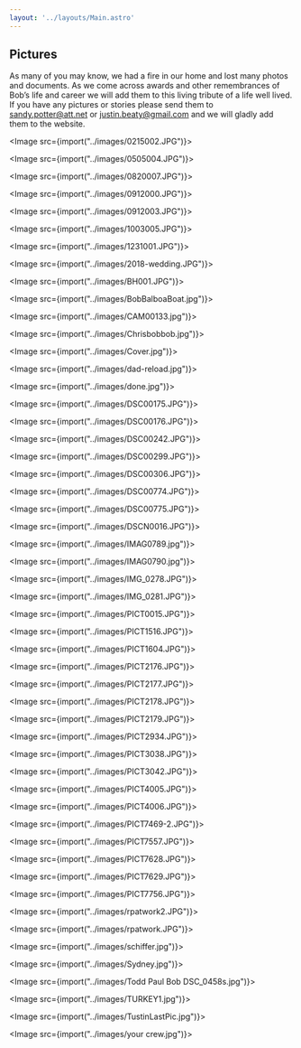 ```yaml
---
layout: '../layouts/Main.astro'
---
```


## Pictures

As many of you may know, we had a fire in our home and lost many photos and documents. As we come across awards and other remembrances of Bob’s life and career we will add them to this living tribute of a life well lived. If you have any pictures or stories please send them to sandy.potter@att.net or justin.beaty@gmail.com and we will gladly add them to the website.

<div id="gallery">

<Image src={import("../images/0215002.JPG")}>
</Image>

<Image src={import("../images/0505004.JPG")}>
</Image>

<Image src={import("../images/0820007.JPG")}>
</Image>

<Image src={import("../images/0912000.JPG")}>
</Image>

<Image src={import("../images/0912003.JPG")}>
</Image>

<Image src={import("../images/1003005.JPG")}>
</Image>

<Image src={import("../images/1231001.JPG")}>
</Image>

<Image src={import("../images/2018-wedding.JPG")}>
</Image>

<Image src={import("../images/BH001.JPG")}>
</Image>

<Image src={import("../images/BobBalboaBoat.jpg")}>
</Image>

<Image src={import("../images/CAM00133.jpg")}>
</Image>

<Image src={import("../images/Chrisbobbob.jpg")}>
</Image>

<Image src={import("../images/Cover.jpg")}>
</Image>

<Image src={import("../images/dad-reload.jpg")}>
</Image>

<Image src={import("../images/done.jpg")}>
</Image>

<Image src={import("../images/DSC00175.JPG")}>
</Image>

<Image src={import("../images/DSC00176.JPG")}>
</Image>

<Image src={import("../images/DSC00242.JPG")}>
</Image>

<Image src={import("../images/DSC00299.JPG")}>
</Image>

<Image src={import("../images/DSC00306.JPG")}>
</Image>

<Image src={import("../images/DSC00774.JPG")}>
</Image>

<Image src={import("../images/DSC00775.JPG")}>
</Image>

<Image src={import("../images/DSCN0016.JPG")}>
</Image>

<Image src={import("../images/IMAG0789.jpg")}>
</Image>

<Image src={import("../images/IMAG0790.jpg")}>
</Image>

<Image src={import("../images/IMG_0278.JPG")}>
</Image>

<Image src={import("../images/IMG_0281.JPG")}>
</Image>

<Image src={import("../images/PICT0015.JPG")}>
</Image>

<Image src={import("../images/PICT1516.JPG")}>
</Image>

<Image src={import("../images/PICT1604.JPG")}>
</Image>

<Image src={import("../images/PICT2176.JPG")}>
</Image>

<Image src={import("../images/PICT2177.JPG")}>
</Image>

<Image src={import("../images/PICT2178.JPG")}>
</Image>

<Image src={import("../images/PICT2179.JPG")}>
</Image>

<Image src={import("../images/PICT2934.JPG")}>
</Image>

<Image src={import("../images/PICT3038.JPG")}>
</Image>

<Image src={import("../images/PICT3042.JPG")}>
</Image>

<Image src={import("../images/PICT4005.JPG")}>
</Image>

<Image src={import("../images/PICT4006.JPG")}>
</Image>

<Image src={import("../images/PICT7469-2.JPG")}>
</Image>

<Image src={import("../images/PICT7557.JPG")}>
</Image>

<Image src={import("../images/PICT7628.JPG")}>
</Image>

<Image src={import("../images/PICT7629.JPG")}>
</Image>

<Image src={import("../images/PICT7756.JPG")}>
</Image>

<Image src={import("../images/rpatwork2.JPG")}>
</Image>

<Image src={import("../images/rpatwork.JPG")}>
</Image>

<Image src={import("../images/schiffer.jpg")}>
</Image>

<Image src={import("../images/Sydney.jpg")}>
</Image>

<Image src={import("../images/Todd Paul Bob DSC_0458s.jpg")}>
</Image>

<Image src={import("../images/TURKEY1.jpg")}>
</Image>

<Image src={import("../images/TustinLastPic.jpg")}>
</Image>

<Image src={import("../images/your crew.jpg")}>
</Image>


</div>
